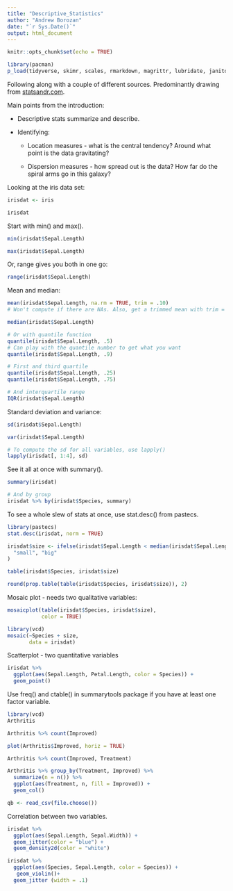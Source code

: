 ```yaml
---
title: "Descriptive_Statistics"
author: "Andrew Borozan"
date: "`r Sys.Date()`"
output: html_document
---
```


```r
knitr::opts_chunk$set(echo = TRUE)
```

```r
library(pacman)
p_load(tidyverse, skimr, scales, rmarkdown, magrittr, lubridate, janitor, ggrepel, ggthemes, showtext, knitr, reactable, palmerpenguins, car, broom, readxl, stringr, viridis, gghighlight)
```

Following along with a couple of different sources. Predominantly drawing from [statsandr.com](https://statsandr.com/blog/descriptive-statistics-in-r/).

Main points from the introduction:

-   Descriptive stats summarize and describe.

-   Identifying:

    -   Location measures - what is the central tendency? Around what point is the data gravitating?

    -   Dispersion measures - how spread out is the data? How far do the spiral arms go in this galaxy?

Looking at the iris data set:

```r
irisdat <- iris

irisdat
```

Start with min() and max().

```r
min(irisdat$Sepal.Length)

max(irisdat$Sepal.Length)
```

Or, range gives you both in one go:

```r
range(irisdat$Sepal.Length)
```

Mean and median:

```r
mean(irisdat$Sepal.Length, na.rm = TRUE, trim = .10)
# Won't compute if there are NAs. Also, get a trimmed mean with trim = .1. This will help with removing outliers. 

median(irisdat$Sepal.Length)

# Or with quantile function
quantile(irisdat$Sepal.Length, .5) 
# Can play with the quantile number to get what you want
quantile(irisdat$Sepal.Length, .9)

# First and third quartile
quantile(irisdat$Sepal.Length, .25)
quantile(irisdat$Sepal.Length, .75)

# And interquartile range
IQR(irisdat$Sepal.Length)
```

Standard deviation and variance:

```r
sd(irisdat$Sepal.Length)

var(irisdat$Sepal.Length)

# To compute the sd for all variables, use lapply()
lapply(irisdat[, 1:4], sd)
```

See it all at once with summary().

```r
summary(irisdat)

# And by group
irisdat %>% by(irisdat$Species, summary)
```

To see a whole slew of stats at once, use stat.desc() from pastecs.

```r
library(pastecs)
stat.desc(irisdat, norm = TRUE)
```

```r
irisdat$size <- ifelse(irisdat$Sepal.Length < median(irisdat$Sepal.Length),
  "small", "big"
)

table(irisdat$Species, irisdat$size)

round(prop.table(table(irisdat$Species, irisdat$size)), 2)
```

Mosaic plot - needs two qualitative variables:

```r
mosaicplot(table(irisdat$Species, irisdat$size), 
           color = TRUE)

library(vcd)
mosaic(~Species + size, 
       data = irisdat)
```

Scatterplot - two quantitative variables

```r
irisdat %>% 
  ggplot(aes(Sepal.Length, Petal.Length, color = Species)) +
  geom_point()
```

Use freq() and ctable() in summarytools package if you have at least one factor variable.

```r
library(vcd)
Arthritis

Arthritis %>% count(Improved)

plot(Arthritis$Improved, horiz = TRUE)

Arthritis %>% count(Improved, Treatment)

Arthritis %>% group_by(Treatment, Improved) %>% 
  summarize(n = n()) %>%
  ggplot(aes(Treatment, n, fill = Improved)) +
  geom_col()

```

```r
qb <- read_csv(file.choose())
```

Correlation between two variables.

```r
irisdat %>% 
  ggplot(aes(Sepal.Length, Sepal.Width)) +
  geom_jitter(color = "blue") +
  geom_density2d(color = "white")


```

```r
irisdat %>% 
  ggplot(aes(Species, Sepal.Length, color = Species)) +
   geom_violin()+
  geom_jitter (width = .1)
 
```
